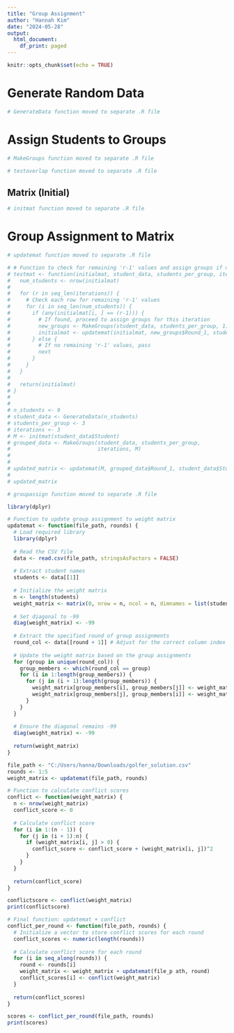 ```yaml
---
title: "Group Assignment"
author: "Hannah Kim"
date: "2024-05-28"
output:
  html_document:
    df_print: paged
---
```


```r
knitr::opts_chunk$set(echo = TRUE)
```

# Generate Random Data
```r
# GenerateData function moved to separate .R file
```


# Assign Students to Groups

```r
# MakeGroups function moved to separate .R file
```

```r
# testoverlap function moved to separate .R file
```

## Matrix (Initial)
```r
# initmat function moved to separate .R file
```

# Group Assignment to Matrix

```r
# updatemat function moved to separate .R file
```

```r
# # Function to check for remaining 'r-1' values and assign groups if necessary
# testmat <- function(initialmat, student_data, students_per_group, iterations) {
#   num_students <- nrow(initialmat)
#   
#   for (r in seq_len(iterations)) {
#     # Check each row for remaining 'r-1' values
#     for (i in seq_len(num_students)) {
#       if (any(initialmat[i, ] == (r-1))) {
#         # If found, proceed to assign groups for this iteration
#         new_groups <- MakeGroups(student_data, students_per_group, 1)
#         initialmat <- updatemat(initialmat, new_groups$Round_1, student_data$Student)
#       } else {
#         # If no remaining 'r-1' values, pass
#         next
#       }
#     }
#   }
#   
#   return(initialmat)
# }
# 
# 
# n_students <- 9
# student_data <- GenerateData(n_students)
# students_per_group <- 3
# iterations <- 3
# M <- initmat(student_data$Student)
# grouped_data <- MakeGroups(student_data, students_per_group, 
#                            iterations, M)
# 
# 
# updated_matrix <- updatemat(M, grouped_data$Round_1, student_data$Student)
# 
# updated_matrix
```

```r
# groupassign function moved to separate .R file
```

```r
library(dplyr)

# Function to update group assignment to weight matrix
updatemat <- function(file_path, rounds) {
  # Load required library
  library(dplyr)
  
  # Read the CSV file
  data <- read.csv(file_path, stringsAsFactors = FALSE)
  
  # Extract student names
  students <- data[[1]]
  
  # Initialize the weight matrix
  n <- length(students)
  weight_matrix <- matrix(0, nrow = n, ncol = n, dimnames = list(students, students))
  
  # Set diagonal to -99
  diag(weight_matrix) <- -99
  
  # Extract the specified round of group assignments
  round_col <- data[[round + 1]] # Adjust for the correct column index
  
  # Update the weight matrix based on the group assignments
  for (group in unique(round_col)) {
    group_members <- which(round_col == group)
    for (i in 1:length(group_members)) {
      for (j in (i + 1):length(group_members)) {
        weight_matrix[group_members[i], group_members[j]] <- weight_matrix[group_members[i], group_members[j]] + 1
        weight_matrix[group_members[j], group_members[i]] <- weight_matrix[group_members[j], group_members[i]] + 1
      }
    }
  }
  
  # Ensure the diagonal remains -99
  diag(weight_matrix) <- -99
  
  return(weight_matrix)
}

file_path <- "C:/Users/hanna/Downloads/golfer_solution.csv"
rounds <- 1:5
weight_matrix <- updatemat(file_path, rounds)

```

```r
# Function to calculate conflict scores
conflict <- function(weight_matrix) {
  n <- nrow(weight_matrix)
  conflict_score <- 0
  
  # Calculate conflict score
  for (i in 1:(n - 1)) {
    for (j in (i + 1):n) {
      if (weight_matrix[i, j] > 0) {
        conflict_score <- conflict_score + (weight_matrix[i, j])^2
      }
    }
  }
  
  return(conflict_score)
}

conflictscore <- conflict(weight_matrix)
print(conflictscore)

```

```r
# Final function: updatemat + conflict
conflict_per_round <- function(file_path, rounds) {
  # Initialize a vector to store conflict scores for each round
  conflict_scores <- numeric(length(rounds))
  
  # Calculate conflict score for each round
  for (i in seq_along(rounds)) {
    round <- rounds[i]
    weight_matrix <- weight_matrix + updatemat(file_p ath, round)
    conflict_scores[i] <- conflict(weight_matrix)
  }
  
  return(conflict_scores)
}

scores <- conflict_per_round(file_path, rounds)
print(scores)

```

